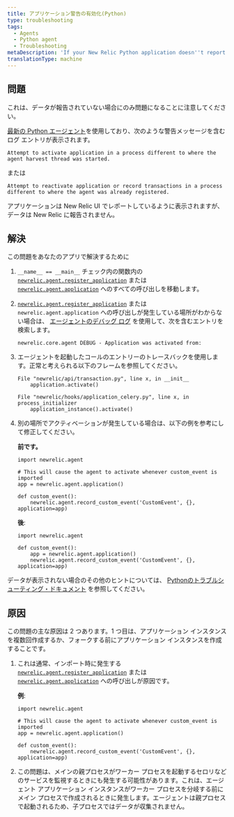 ```yaml
---
title: アプリケーション警告の有効化(Python)
type: troubleshooting
tags:
  - Agents
  - Python agent
  - Troubleshooting
metaDescription: 'If your New Relic Python application doesn''t report data and you see an activation warning message, try these troubleshooting steps.'
translationType: machine
---
```


## 問題

<Callout variant="important">
  これは、データが報告されていない場合にのみ問題になることに注意してください。
</Callout>

[最新の Python エージェント](/docs/release-notes/agent-release-notes/python-release-notes)を使用しており、次のような警告メッセージを含むログ エントリが表示されます。

```
Attempt to activate application in a process different to where the agent harvest thread was started.
```

または

```
Attempt to reactivate application or record transactions in a process different to where the agent was already registered.
```

アプリケーションは New Relic UI でレポートしているように表示されますが、データは New Relic に報告されません。

## 解決

この問題をあなたのアプリで解決するために

1. `__name__ == __main__` チェック内の関数内の [`newrelic.agent.register_application`](/docs/agents/python-agent/python-agent-api/register_application) または [`newrelic.agent.application`](/docs/agents/python-agent/python-agent-api/application) へのすべての呼び出しを移動します。

2. [`newrelic.agent.register_application`](/docs/agents/python-agent/python-agent-api/register_application) または `newrelic.agent.application` への呼び出しが発生している場所がわからない場合は、 [エージェントのデバッグ ログ](/docs/agents/python-agent/troubleshooting/python-agent-logging) を使用して、次を含むエントリを検索します。

   ```
   newrelic.core.agent DEBUG - Application was activated from:
   ```

3. エージェントを起動したコールのエントリーのトレースバックを使用します。正常と考えられる以下のフレームを参照してください。

   ```
   File "newrelic/api/transaction.py", line x, in __init__
       application.activate()
   ```

   ```
   File "newrelic/hooks/application_celery.py", line x, in process_initializer
       application_instance().activate()
   ```

4. 別の場所でアクティベーションが発生している場合は、以下の例を参考にして修正してください。

   **前です。**

   ```
   import newrelic.agent

   # This will cause the agent to activate whenever custom_event is imported
   app = newrelic.agent.application()

   def custom_event():
       newrelic.agent.record_custom_event('CustomEvent', {}, application=app)
   ```

   **後**:

   ```
   import newrelic.agent

   def custom_event():
       app = newrelic.agent.application()
       newrelic.agent.record_custom_event('CustomEvent', {}, application=app)
   ```

データが表示されない場合のその他のヒントについては、 [Pythonのトラブルシューティング・ドキュメント](/docs/agents/python-agent/troubleshooting/no-data-appears-python) を参照してください。

## 原因

この問題の主な原因は 2 つあります。1 つ目は、アプリケーション インスタンスを複数回作成するか、フォークする前にアプリケーション インスタンスを作成することです。

1. これは通常、インポート時に発生する [`newrelic.agent.register_application`](/docs/agents/python-agent/python-agent-api/register_application) または [`newrelic.agent.application`](/docs/agents/python-agent/python-agent-api/application) への呼び出しが原因です。

   **例**:

   ```
   import newrelic.agent

   # This will cause the agent to activate whenever custom_event is imported
   app = newrelic.agent.application()

   def custom_event():
       newrelic.agent.record_custom_event('CustomEvent', {}, application=app)
   ```

2. この問題は、メインの親プロセスがワーカー プロセスを起動するセロリなどのサービスを監視するときにも発生する可能性があります。これは、エージェント アプリケーション インスタンスがワーカー プロセスを分岐する前にメイン プロセスで作成されるときに発生します。エージェントは親プロセスで起動されるため、子プロセスではデータが収集されません。
